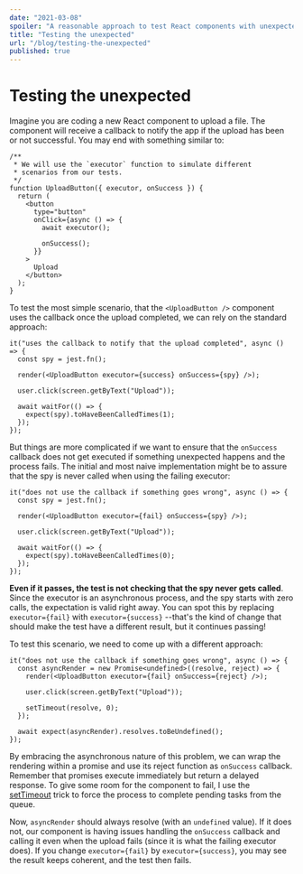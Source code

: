 ```yaml
---
date: "2021-03-08"
spoiler: "A reasonable approach to test React components with unexpected async effects."
title: "Testing the unexpected"
url: "/blog/testing-the-unexpected"
published: true
---
```


# Testing the unexpected

Imagine you are coding a new React component to upload a file. The component will receive a callback to notify the app
if the upload has been or not successful. You may end with something similar to:

```tsx
/**
 * We will use the `executor` function to simulate different
 * scenarios from our tests.
 */
function UploadButton({ executor, onSuccess }) {
  return (
    <button
      type="button"
      onClick={async () => {
        await executor();

        onSuccess();
      }}
    >
      Upload
    </button>
  );
}
```

To test the most simple scenario, that the `<UploadButton />` component uses the callback once the upload completed, we
can rely on the standard approach:

```tsx
it("uses the callback to notify that the upload completed", async () => {
  const spy = jest.fn();

  render(<UploadButton executor={success} onSuccess={spy} />);

  user.click(screen.getByText("Upload"));

  await waitFor(() => {
    expect(spy).toHaveBeenCalledTimes(1);
  });
});
```

But things are more complicated if we want to ensure that the `onSuccess` callback does not get executed if something
unexpected happens and the process fails. The initial and most naive implementation might be to assure that the spy is
never called when using the failing executor:

```tsx
it("does not use the callback if something goes wrong", async () => {
  const spy = jest.fn();

  render(<UploadButton executor={fail} onSuccess={spy} />);

  user.click(screen.getByText("Upload"));

  await waitFor(() => {
    expect(spy).toHaveBeenCalledTimes(0);
  });
});
```

**Even if it passes, the test is not checking that the spy never gets called**. Since the executor is an asynchronous
process, and the spy starts with zero calls, the expectation is valid right away. You can spot this by replacing
`executor={fail}` with `executor={success}` --that's the kind of change that should make the test have a different
result, but it continues passing!

To test this scenario, we need to come up with a different approach:

```tsx
it("does not use the callback if something goes wrong", async () => {
  const asyncRender = new Promise<undefined>((resolve, reject) => {
    render(<UploadButton executor={fail} onSuccess={reject} />);

    user.click(screen.getByText("Upload"));

    setTimeout(resolve, 0);
  });

  await expect(asyncRender).resolves.toBeUndefined();
});
```

By embracing the asynchronous nature of this problem, we can wrap the rendering within a promise and use its reject
function as `onSuccess` callback. Remember that promises execute immediately but return a delayed response. To give some
room for the component to fail, I use the [setTimeout][settimeout] trick to force the process to complete pending tasks
from the queue.

Now, `asyncRender` should always resolve (with an `undefined` value). If it does not, our component is having issues
handling the `onSuccess` callback and calling it even when the upload fails (since it is what the failing executor
does). If you change `executor={fail}` by `executor={success}`, you may see the result keeps coherent, and the test then
fails.

[settimeout]: https://developer.mozilla.org/en-US/docs/Web/JavaScript/EventLoop#zero_delays
